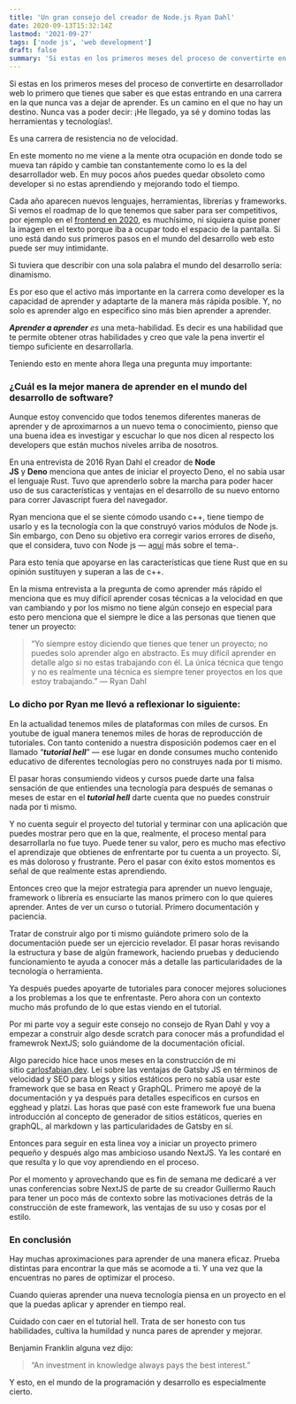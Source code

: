 ```yaml
---
title: 'Un gran consejo del creador de Node.js Ryan Dahl'
date: 2020-09-13T15:32:14Z
lastmod: '2021-09-27'
tags: ['node js', 'web development']
draft: false
summary: 'Si estas en los primeros meses del proceso de convertirte en desarrollador web lo primero que tienes que saber es que estas entrando en una carrera en la que nunca vas a dejar de aprender.'
---
```


Si estas en los primeros meses del proceso de convertirte en desarrollador web lo primero que tienes que saber es que estas entrando en una carrera en la que nunca vas a dejar de aprender. Es un camino en el que no hay un destino. Nunca vas a poder decir: ¡He llegado, ya sé y domino todas las herramientas y tecnologías!.

Es una carrera de resistencia no de velocidad.

En este momento no me viene a la mente otra ocupación en donde todo se mueva tan rápido y cambie tan constantemente como lo es la del desarrollador web. En muy pocos años puedes quedar obsoleto como developer si no estas aprendiendo y mejorando todo el tiempo.

Cada año aparecen nuevos lenguajes, herramientas, librerías y frameworks. Si vemos el roadmap de lo que tenemos que saber para ser competitivos, por ejemplo en el [frontend en 2020](https://roadmap.sh/roadmaps/frontend.png), es muchísimo, ni siquiera quise poner la imagen en el texto porque iba a ocupar todo el espacio de la pantalla. Si uno está dando sus primeros pasos en el mundo del desarrollo web esto puede ser muy intimidante.

Si tuviera que describir con una sola palabra el mundo del desarrollo sería: dinamismo.

Es por eso que el activo más importante en la carrera como developer es la capacidad de aprender y adaptarte de la manera más rápida posible. Y, no solo es aprender algo en especifico sino más bien aprender a aprender.

***Aprender a aprender** es* una meta-habilidad. Es decir es una habilidad que te permite obtener otras habilidades y creo que vale la pena invertir el tiempo suficiente en desarrollarla.

Teniendo esto en mente ahora llega una pregunta muy importante:

### **¿Cuál es la mejor manera de aprender en el mundo del desarrollo de software?**

Aunque estoy convencido que todos tenemos diferentes maneras de aprender y de aproximarnos a un nuevo tema o conocimiento, pienso que una buena idea es investigar y escuchar lo que nos dicen al respecto los developers que están muchos niveles arriba de nosotros.

En una entrevista de 2016 Ryan Dahl el creador de **Node JS** y **Deno** menciona que antes de iniciar el proyecto Deno, el no sabía usar el lenguaje Rust. Tuvo que aprenderlo sobre la marcha para poder hacer uso de sus características y ventajas en el desarrollo de su nuevo entorno para correr Javascript fuera del navegador.

Ryan menciona que el se siente cómodo usando c++, tiene tiempo de usarlo y es la tecnología con la que construyó varios módulos de Node js. Sin embargo, con Deno su objetivo era corregir varios errores de diseño, que el considera, tuvo con Node js — a[quí](https://www.youtube.com/watch?v=M3BM9TB-8yA) más sobre el tema-.

Para esto tenía que apoyarse en las características que tiene Rust que en su opinión sustituyen y superan a las de c++.

En la misma entrevista a la pregunta de como aprender más rápido el menciona que es muy difícil aprender cosas técnicas a la velocidad en que van cambiando y por los mismo no tiene algún consejo en especial para esto pero menciona que el siempre le dice a las personas que tienen que tener un proyecto:

> “Yo siempre estoy diciendo que tienes que tener un proyecto; no puedes solo aprender algo en abstracto. Es muy difícil aprender en detalle algo si no estas trabajando con él. La única técnica que tengo y no es realmente una técnica es siempre tener proyectos en los que estoy trabajando.” — Ryan Dahl
> 

### **Lo dicho por Ryan me llevó a reflexionar lo siguiente:**

En la actualidad tenemos miles de plataformas con miles de cursos. En youtube de igual manera tenemos miles de horas de reproducción de tutoriales. Con tanto contenido a nuestra disposición podemos caer en el llamado “***tutorial hell***” — ese lugar en donde consumes mucho contenido educativo de diferentes tecnologías pero no construyes nada por ti mismo.

El pasar horas consumiendo videos y cursos puede darte una falsa sensación de que entiendes una tecnología para después de semanas o meses de estar en el ***tutorial hell*** darte cuenta que no puedes construir nada por ti mismo.

Y no cuenta seguir el proyecto del tutorial y terminar con una aplicación que puedes mostrar pero que en la que, realmente, el proceso mental para desarrollarla no fue tuyo. Puede tener su valor, pero es mucho mas efectivo el aprendizaje que obtienes de enfrentarte por tu cuenta a un proyecto. Sí, es más doloroso y frustrante. Pero el pasar con éxito estos momentos es señal de que realmente estas aprendiendo.

Entonces creo que la mejor estrategia para aprender un nuevo lenguaje, framework o librería es ensuciarte las manos primero con lo que quieres aprender. Antes de ver un curso o tutorial. Primero documentación y paciencia.

Tratar de construir algo por ti mismo guiándote primero solo de la documentación puede ser un ejercicio revelador. El pasar horas revisando la estructura y base de algún framework, haciendo pruebas y deduciendo funcionamiento te ayuda a conocer más a detalle las particularidades de la tecnología o herramienta.

Ya después puedes apoyarte de tutoriales para conocer mejores soluciones a los problemas a los que te enfrentaste. Pero ahora con un contexto mucho más profundo de lo que estas viendo en el tutorial.

Por mi parte voy a seguir este consejo no consejo de Ryan Dahl y voy a empezar a construir algo desde scratch para conocer más a profundidad el framewrok NextJS; solo guiándome de la documentación oficial.

Algo parecido hice hace unos meses en la construcción de mi sitio [carlosfabian.dev](http://carlosfabian.dev/). Leí sobre las ventajas de Gatsby JS en términos de velocidad y SEO para blogs y sitios estáticos pero no sabía usar este framework que se basa en React y GraphQL. Primero me apoyé de la documentación y ya después para detalles específicos en cursos en egghead y platzi. Las horas que pasé con este framework fue una buena introducción al concepto de generador de sitios estáticos, queries en graphQL, al markdown y las particularidades de Gatsby en sí.

Entonces para seguir en esta linea voy a iniciar un proyecto primero pequeño y después algo mas ambicioso usando NextJS. Ya les contaré en que resulta y lo que voy aprendiendo en el proceso.

Por el momento y aprovechando que es fin de semana me dedicaré a ver unas conferencias sobre NextJS de parte de su creador Guillermo Rauch para tener un poco más de contexto sobre las motivaciones detrás de la construcción de este framework, las ventajas de su uso y cosas por el estilo.

### **En conclusión**

Hay muchas aproximaciones para aprender de una manera eficaz. Prueba distintas para encontrar la que más se acomode a ti. Y una vez que la encuentras no pares de optimizar el proceso.

Cuando quieras aprender una nueva tecnología piensa en un proyecto en el que la puedas aplicar y aprender en tiempo real.

Cuidado con caer en el tutorial hell. Trata de ser honesto con tus habilidades, cultiva la humildad y nunca pares de aprender y mejorar.

Benjamin Franklin alguna vez dijo:

> “An investment in knowledge always pays the best interest.”
> 

Y esto, en el mundo de la programación y desarrollo es especialmente cierto.
